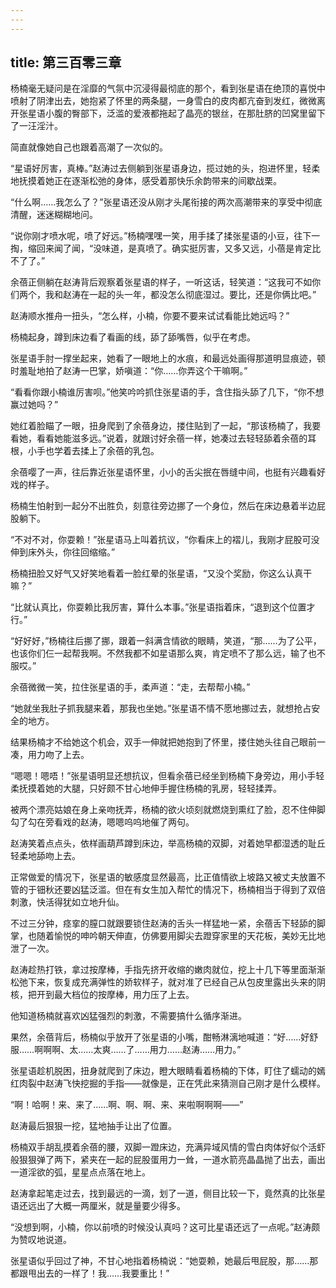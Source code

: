 ```yaml
---
---
---
```

title: 第三百零三章
---




杨楠毫无疑问是在淫靡的气氛中沉浸得最彻底的那个，看到张星语在绝顶的喜悦中喷射了阴津出去，她抱紧了怀里的两条腿，一身雪白的皮肉都亢奋到发红，微微离开张星语小腹的臀部下，泛滥的爱液都拖起了晶亮的银丝，在那肚脐的凹窝里留下了一汪淫汁。

简直就像她自己也跟着高潮了一次似的。

“星语好厉害，真棒。”赵涛过去侧躺到张星语身边，揽过她的头，抱进怀里，轻柔地抚摸着她正在逐渐松弛的身体，感受着那快乐余韵带来的间歇战栗。

“什么啊……我怎么了？”张星语还没从刚才头尾衔接的两次高潮带来的享受中彻底清醒，迷迷糊糊地问。

“说你刚才喷水呢，喷了好远。”杨楠嘿嘿一笑，用手揉了揉张星语的小豆，往下一掏，缩回来闻了闻，“没味道，是真喷了。确实挺厉害，又多又远，小蓓是肯定比不了了。”

余蓓正侧躺在赵涛背后观察着张星语的样子，一听这话，轻笑道：“这我可不如你们两个，我和赵涛在一起的头一年，都没怎么彻底湿过。要比，还是你俩比吧。”

赵涛顺水推舟一扭头，“怎么样，小楠，你要不要来试试看能比她远吗？”

杨楠起身，蹲到床边看了看画的线，舔了舔嘴唇，似乎在考虑。

张星语手肘一撑坐起来，她看了一眼地上的水痕，和最远处画得那道明显痕迹，顿时羞耻地拍了赵涛一巴掌，娇嗔道：“你……你弄这个干嘛啊。”

“看看你跟小楠谁厉害呗。”他笑吟吟抓住张星语的手，含住指头舔了几下，“你不想赢过她吗？”

她红着脸瞄了一眼，扭身爬到了余蓓身边，搂住贴到了一起，“那该杨楠了，我要看她，看看她能滋多远。”说着，就跟讨好余蓓一样，她凑过去轻轻舔着余蓓的耳根，小手也学着去揉上了余蓓的乳包。

余蓓嘤了一声，往后靠近张星语怀里，小小的舌尖抿在唇缝中间，也挺有兴趣看好戏的样子。

杨楠生怕射到一起分不出胜负，刻意往旁边挪了一个身位，然后在床边悬着半边屁股躺下。

“不对不对，你耍赖！”张星语马上叫着抗议，“你看床上的褶儿，我刚才屁股可没伸到床外头，你往回缩缩。”

杨楠扭脸又好气又好笑地看着一脸红晕的张星语，“又没个奖励，你这么认真干嘛？”

“比就认真比，你耍赖比我厉害，算什么本事。”张星语指着床，“退到这个位置才行。”

“好好好，”杨楠往后挪了挪，跟着一斜满含情欲的眼睛，笑道，“那……为了公平，也该你们仨一起帮我啊。不然我都不如星语那么爽，肯定喷不了那么远，输了也不服哎。”

余蓓微微一笑，拉住张星语的手，柔声道：“走，去帮帮小楠。”

“她就坐我肚子抓我腿来着，那我也坐她。”张星语不情不愿地挪过去，就想抢占安全的地方。

结果杨楠才不给她这个机会，双手一伸就把她抱到了怀里，搂住她头往自己眼前一凑，用力吻了上去。

“嗯嗯！嗯唔！”张星语明显还想抗议，但看余蓓已经坐到杨楠下身旁边，用小手轻柔抚摸着她的大腿，只好颇不甘心地伸手握住杨楠的乳房，轻轻揉弄。

被两个漂亮姑娘在身上亲吻抚弄，杨楠的欲火顷刻就燃烧到熏红了脸，忍不住伸脚勾了勾在旁看戏的赵涛，嗯嗯呜呜地催了两句。

赵涛笑着点点头，依样画葫芦蹲到床边，举高杨楠的双脚，对着她早都湿透的耻丘轻柔地舔吻上去。

正常做爱的情况下，张星语的敏感度显然最高，比正值情欲上坡路又被丈夫放置不管的于钿秋还要凶猛泛滥。但在有女生加入帮忙的情况下，杨楠相当于得到了双倍刺激，快活得犹如立地升仙。

不过三分钟，痉挛的膣口就跟要锁住赵涛的舌头一样猛地一紧，余蓓舌下轻舔的脚掌，也随着愉悦的呻吟朝天伸直，仿佛要用脚尖去蹬穿家里的天花板，美妙无比地泄了一次。

赵涛趁热打铁，拿过按摩棒，手指先挤开收缩的嫩肉就位，挖上十几下等里面渐渐松弛下来，恢复成充满弹性的娇软样子，就对准了已经自己从包皮里露出头来的阴核，把开到最大档位的按摩棒，用力压了上去。

他知道杨楠就喜欢凶猛强烈的刺激，不需要搞什么循序渐进。

果然，余蓓背后，杨楠似乎放开了张星语的小嘴，酣畅淋漓地喊道：“好……好舒服……啊啊啊、太……太爽……了……用力……赵涛……用力。”

张星语趁机脱困，扭身就爬到了床边，瞪大眼睛看着杨楠的下体，盯住了蠕动的嫣红肉裂中赵涛飞快挖掘的手指——就像是，正在凭此来猜测自己刚才是什么模样。

“啊！哈啊！来、来了……啊、啊、啊、来、来啦啊啊啊——”

赵涛最后狠狠一挖，猛地抽手让出了位置。

杨楠双手胡乱摸着余蓓的腰，双脚一蹬床边，充满异域风情的雪白肉体好似个活虾般狠狠弹了两下，紧夹在一起的屁股蛋用力一耸，一道水箭亮晶晶抛了出去，画出一道淫欲的弧，星星点点落在地上。

赵涛拿起笔走过去，找到最远的一滴，划了一道，侧目比较一下，竟然真的比张星语还远出了大概一两厘米，就是量要少得多。

“没想到啊，小楠，你以前喷的时候没认真吗？这可比星语还远了一点呢。”赵涛颇为赞叹地说道。

张星语似乎回过了神，不甘心地指着杨楠说：“她耍赖，她最后甩屁股，那……那都跟甩出去的一样了！我……我要重比！”
